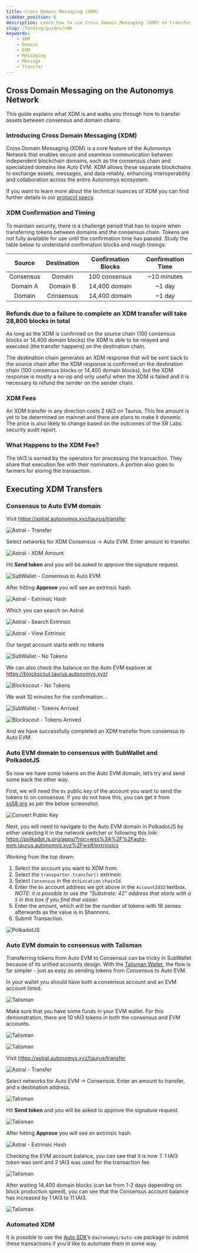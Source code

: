 ```yaml
---
title: Cross Domain Messaging (XDM)
sidebar_position: 6
description: Learn how to use Cross Domain Messaging (XDM) to transfer assets between consensus and domain chains on the Autonomys Network
slug: /farming/guides/xdm
keywords:
    - XDM
    - Domain
    - EVM
    - Messaging
    - Message
    - Transfer
---
```



## **Cross Domain Messaging on the Autonomys Network**

This guide explains what XDM is and walks you through how to transfer assets between consensus and domain chains.

### Introducing Cross Domain Messaging (XDM)

Cross Domain Messaging (XDM) is a core feature of the Autonomys Network that enables secure and seamless communication between independent blockchain domains, such as the consensus chain and specialized domains like Auto EVM. XDM allows these separate blockchains to exchange assets, messages, and data reliably, enhancing interoperability and collaboration across the entire Autonomys ecosystem.

If you want to learn more about the technical nuances of XDM you can find further details in our [protocol specs](https://www.notion.so/Messaging-Specification-XDM-v2-6e8b9d3bb2c94e289d70f9e0474b9f9b?pvs=21).


### XDM Confirmation and Timing

To maintain security, there is a challenge period that has to expire when transferring tokens between domains and the consensus chain. Tokens are not fully available for use until the confirmation time has passed. Study the table below to understand confirmation blocks and rough timings:

| Source | Destination | Confirmation Blocks | Confirmation Time |
|:-:|:-:|:-:|:-:|
| Consensus | Domain | 100 consensus | ~10 minutes |
| Domain A | Domain B | 14,400 domain | ~1 day |
| Domain | Consensus | 14,400 domain | ~1 day |

### Refunds due to a failure to complete an XDM transfer will take 28,800 blocks in total

As long as the XDM is confirmed on the source chain (100 consensus blocks or 14,400 domain blocks) the XDM is able to be relayed and executed (the transfer happens) on the destination chain.

The destination chain generates an XDM response that will be sent back to the source chain after the XDM response is confirmed on the destination chain (100 consensus blocks or 14,400 domain blocks), but the XDM response is mostly a no-op and only useful when the XDM is failed and it is necessary to refund the sender on the sender chain.

### XDM Fees

An XDM transfer in any direction costs 2 tAI3 on Taurus. This fee amount is yet to be determined on mainnet and there are plans to make it dynamic. The price is also likely to change based on the outcomes of the SR Labs security audit report.

### What Happens to the XDM Fee?

The tAI3 is earned by the operators for processing the transaction. They share that execution fee with their nominators. A portion also goes to farmers for storing the transaction.

## Executing XDM Transfers

### Consensus to Auto EVM domain

Visit https://astral.autonomys.xyz/taurus/transfer

![Astral - Transfer](/img/doc-imgs/additional-guides/XDM-1.png)

Select networks for XDM Consensus → Auto EVM. Enter amount to transfer.

![Astral - XDM Amount](/img/doc-imgs/additional-guides/XDM-2.png)

Hit **Send token** and you will be asked to approve the signature request.

![SubWallet - Consensus to Auto EVM](/img/doc-imgs/additional-guides/XDM-3.png)

After hitting **Approve** you will see an extrinsic hash.

![Astral - Extrinsic Hash](/img/doc-imgs/additional-guides/XDM-4.png)

Which you can search on Astral.

![Astral - Search Extrinsic](/img/doc-imgs/additional-guides/XDM-5.png)

![Astral - View Extrinsic](/img/doc-imgs/additional-guides/XDM-6.png)

Our target account starts with no tokens

![SubWallet - No Tokens](/img/doc-imgs/additional-guides/XDM-7.png)

We can also check the balance on the Auto EVM explorer at https://blockscout.taurus.autonomys.xyz/

![Blockscout - No Tokens](/img/doc-imgs/additional-guides/XDM-8.png)

We wait 10 minutes for the confirmation…

![SubWallet - Tokens Arrived](/img/doc-imgs/additional-guides/XDM-9.png)

![Blockscout - Tokens Arrived](/img/doc-imgs/additional-guides/XDM-10.png)

And we have successfully completed an XDM transfer from consensus to Auto EVM.

### Auto EVM domain to consensus with SubWallet and PolkadotJS

So now we have some tokens on the Auto EVM domain, let’s try and send some back the other way.

First, we will need the `0x` public key of the account you want to send the tokens to on consensus. If you do not have this, you can get it from [ss58.org](http://ss58.org) as per the below screenshot.

![Convert Public Key](/img/doc-imgs/additional-guides/XDM-11.png)

Next, you will need to navigate to the Auto EVM domain in PolkadotJS by either selecting it in the network switcher or following this link: https://polkadot.js.org/apps/?rpc=wss%3A%2F%2Fauto-evm.taurus.autonomys.xyz%2Fws#/extrinsics

Working from the top down:

1. Select the account you want to XDM from.
2. Select the `transporter.transfer()` extrinsic.
3. Select `Consensus` in the `dstLocation` `chainId`.
4. Enter the `0x` account address we got above in the `AccountId32` textbox. *NOTE: it is possible to use the “Substrate: 42” address that starts with a `5` in this box if you find that easier.*
5. Enter the amount, which will be the number of tokens with 18 zeroes afterwards as the value is in Shannons.
6. Submit Transaction.

![PolkadotJS](/img/doc-imgs/additional-guides/XDM-12.png)

### Auto EVM domain to consensus with Talisman

Transferring tokens from Auto EVM to Consensus can be tricky in SubWallet because of its unified accounts design. With the [Talisman Wallet](/wallets/talisman), the flow is far simpler - just as easy as sending tokens from Consensus to Auto EVM.

In your wallet you should have both a consensus account and an EVM account listed.

![Talisman](/img/doc-imgs/additional-guides/XDM-13.png)

Make sure that you have some funds in your EVM wallet. For this demonstration, there are 10 tAI3 tokens in both the consensus and EVM accounts.

![Talisman](/img/doc-imgs/additional-guides/XDM-14.png)

![Talisman](/img/doc-imgs/additional-guides/XDM-15.png)

Visit https://astral.autonomys.xyz/taurus/transfer

![Astral - Transfer](/img/doc-imgs/additional-guides/XDM-1.png)

Select networks for Auto EVM → Consensus. Enter an amount to transfer, and a destination address.

![Talisman](/img/doc-imgs/additional-guides/XDM-17.png)

Hit **Send token** and you will be asked to approve the signature request.

![Talisman](/img/doc-imgs/additional-guides/XDM-18.png)

After hitting **Approve** you will see an extrinsic hash.

![Astral - Extrinsic Hash](/img/doc-imgs/additional-guides/XDM-4.png)

Checking the EVM account balance, you can see that it is now 7. 1 tAI3 token was sent and 2 tAI3 was used for the transaction fee.

![Talisman](/img/doc-imgs/additional-guides/XDM-19.png)

After waiting 14,400 domain blocks (can be from 1-2 days depending on block production speed), you can see that the Consensus account balance has increased by 1 tAI3 to 11 tAI3.

![Talisman](/img/doc-imgs/additional-guides/XDM-20.png)

### Automated XDM


It is possible to use the [Auto SDK](https://develop.autonomys.xyz/sdk/auto-xdm)’s `@autonomys/auto-xdm` package to submit these transactions if you’d like to automate them in some way.
